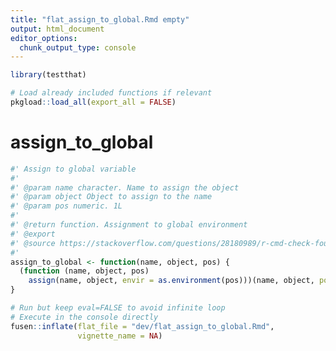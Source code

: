 ```yaml
---
title: "flat_assign_to_global.Rmd empty"
output: html_document
editor_options: 
  chunk_output_type: console
---
```


```r
library(testthat)
```

```r
# Load already included functions if relevant
pkgload::load_all(export_all = FALSE)
```

# assign_to_global

```r
#' Assign to global variable
#'
#' @param name character. Name to assign the object 
#' @param object Object to assign to the name
#' @param pos numeric. 1L
#'
#' @return function. Assignment to global environment
#' @export
#' @source https://stackoverflow.com/questions/28180989/r-cmd-check-found-the-following-assignments-to-the-global-environment
#'
assign_to_global <- function(name, object, pos) {
  (function (name, object, pos)
    assign(name, object, envir = as.environment(pos)))(name, object, pos = 1L)
}
```


```r
# Run but keep eval=FALSE to avoid infinite loop
# Execute in the console directly
fusen::inflate(flat_file = "dev/flat_assign_to_global.Rmd", 
               vignette_name = NA)
```

